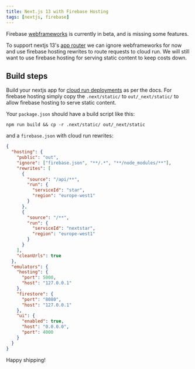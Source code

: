 ```yaml
---
title: Next.js 13 with Firebase Hosting
tags: [nextjs, firebase]
---
```


Firebase [webframeworks](https://firebase.google.com/docs/hosting/frameworks/nextjs) 
is currently in beta, and is missing some features.

To support nextjs 13's [app router](https://beta.nextjs.org/docs/app-directory-roadmap) we can ignore webframeworks for now and use firebase hosting rewrites to route requests to cloud run. 
We will still want to use firebase hosting for serving static content to keep costs down.

## Build steps

Build your nextjs app for [cloud run deployments](https://github.com/vercel/next.js/tree/canary/examples/with-docker) as per the docs. For firebase hosting simply copy the `.next/static/` to `out/_next/static/` to allow firebase hosting to serve static content. 

Your `package.json` should have a build script like this:
```
npm run build && cp -r .next/static/ out/_next/static
```

and a `firebase.json` with cloud run rewrites:
```json
{
  "hosting": {
    "public": "out",
    "ignore": ["firebase.json", "**/.*", "**/node_modules/**"],
    "rewrites": [
      {
        "source": "/api/**",
        "run": {
          "serviceId": "star",
          "region": "europe-west1"
        }
      },
      {
        "source": "/**",
        "run": {
          "serviceId": "nextstar",
          "region": "europe-west1"
        }
      }
    ],
    "cleanUrls": true
  },
  "emulators": {
    "hosting": {
      "port": 5000,
      "host": "127.0.0.1"
    },
    "firestore": {
      "port": "8080",
      "host": "127.0.0.1"
    },
    "ui": {
      "enabled": true,
      "host": "0.0.0.0",
      "port": 4000
    }
  }
}
```

Happy shipping!
